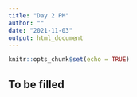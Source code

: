 ```yaml
---
title: "Day 2 PM"
author: ""
date: "2021-11-03"
output: html_document
---
```


```r
knitr::opts_chunk$set(echo = TRUE)
```

## To be filled